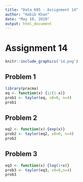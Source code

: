 ---
title: "Data 605 - Assignment 14"
author: "Habib Khan"
date: "May 10, 2020"
output: html_document
---

# Assignment 14

```{r}
knitr::include_graphics('14.png')
```

## Problem 1

```{r}
library(pracma)
eq <- function(x) {1/(1-x)}
prob1 <- taylor(eq, x0=0, n=4)
prob1
```

## Problem 2

```{r}
eq2 <- function(x) {exp(x)}
prob2 <- taylor(eq2, x0=0, n=4)
prob2
```

## Problem 3

```{r}
eq3 <- function(x) {log(1+x)}
prob3 <- taylor(eq3, x0=0,n=4)
prob3
```

